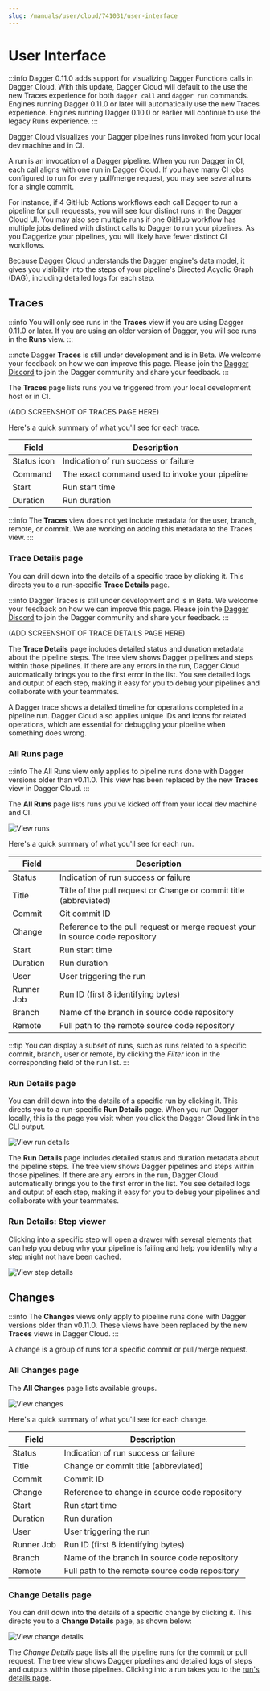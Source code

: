 ```yaml
---
slug: /manuals/user/cloud/741031/user-interface
---
```


# User Interface
:::info
Dagger 0.11.0 adds support for visualizing Dagger Functions calls in Dagger Cloud. With this update, Dagger Cloud will default to the use the new Traces experience for both `dagger call` and `dagger run` commands. Engines running Dagger 0.11.0 or later will automatically use the new Traces experience. Engines running Dagger 0.10.0 or earlier will continue to use the legacy Runs experience.
:::

Dagger Cloud visualizes your Dagger pipelines runs invoked from your local dev machine and in CI. 

A run is an invocation of a Dagger pipeline. When you run Dagger in CI, each call aligns with one run in Dagger Cloud. If you have many CI jobs configured to run for every pull/merge request, you may see several runs for a single commit.

For instance, if 4 GitHub Actions workflows each call Dagger to run a pipeline for pull requessts, you will see four distinct runs in the Dagger Cloud UI. You may also see multiple runs if one GitHub workflow has multiple jobs defined with distinct calls to Dagger to run your pipelines. As you Daggerize your pipelines, you will likely have fewer distinct CI workflows.

Because Dagger Cloud understands the Dagger engine's data model, it gives you visibility into the steps of your pipeline's Directed Acyclic Graph (DAG), including detailed logs for each step.

## Traces
:::info
You will only see runs in the **Traces** view if you are using Dagger 0.11.0 or later. If you are using an older version of Dagger, you will see runs in the **Runs** view.
:::

:::note
Dagger **Traces** is still under development and is in Beta. We welcome your feedback on how we can improve this page. Please join the [Dagger Discord](https://discord.gg/dagger-io) to join the Dagger community and share your feedback.
:::

The **Traces** page lists runs you've triggered from your local development host or in CI.

(ADD SCREENSHOT OF TRACES PAGE HERE)

Here's a quick summary of what you'll see for each trace.

|Field | Description |
|---|---|
|Status icon | Indication of run success or failure |
|Command | The exact command used to invoke your pipeline |
|Start | Run start time |
|Duration | Run duration |

:::info
The **Traces** view does not yet include metadata for the user, branch, remote, or commit. We are working on adding this metadata to the Traces view.
:::

### Trace Details page
You can drill down into the details of a specific trace by clicking it. This directs you to a run-specific **Trace Details** page. 

:::info
Dagger Traces is still under development and is in Beta. We welcome your feedback on how we can improve this page. Please join the [Dagger Discord](https://discord.gg/dagger-io) to join the Dagger community and share your feedback.
:::

(ADD SCREENSHOT OF TRACE DETAILS PAGE HERE)

The **Trace Details** page includes detailed status and duration metadata about the pipeline steps. The tree view shows Dagger pipelines and steps within those pipelines. If there are any errors in the run, Dagger Cloud automatically brings you to the first error in the list. You see detailed logs and output of each step, making it easy for you to debug your pipelines and collaborate with your teammates.

A Dagger trace shows a detailed timeline for operations completed in a pipeline run. Dagger Cloud also applies unique IDs and icons for related operations, which are essential for debugging your pipeline when something does wrong.

### All Runs page
:::info
The All Runs view only applies to pipeline runs done with Dagger versions older than v0.11.0. This view has been replaced by the new **Traces** view in Dagger Cloud.
:::

The **All Runs** page lists runs you've kicked off from your local dev machine and CI.

![View runs](/img/current_docs/manuals/user/cloud/user-interface/all-runs.png)

Here's a quick summary of what you'll see for each run.

|Field | Description |
|---|---|
|Status | Indication of run success or failure |
|Title | Title of the pull request or Change or commit title (abbreviated) |
|Commit |Git commit ID |
|Change | Reference to the pull request or merge request your in source code repository |
|Start | Run start time |
|Duration | Run duration |
|User | User triggering the run |
|Runner Job | Run ID (first 8 identifying bytes) |
|Branch | Name of the branch in source code repository |
|Remote | Full path to the remote source code repository |

:::tip
You can display a subset of runs, such as runs related to a specific commit, branch, user or remote, by clicking the *Filter* icon in the corresponding field of the run list.
:::

### Run Details page

You can drill down into the details of a specific run by clicking it. This directs you to a run-specific **Run Details** page. When you run Dagger locally, this is the page you visit when you click the Dagger Cloud link in the CLI output.

![View run details](/img/current_docs/manuals/user/cloud/user-interface/run-details.png)

The **Run Details** page includes detailed status and duration metadata about the pipeline steps. The tree view shows Dagger pipelines and steps within those pipelines. If there are any errors in the run, Dagger Cloud automatically brings you to the first error in the list. You see detailed logs and output of each step, making it easy for you to debug your pipelines and collaborate with your teammates.

### Run Details: Step viewer
Clicking into a specific step will open a drawer with several elements that can help you debug why your pipeline is failing and help you identify why a step might not have been cached.

![View step details](/img/current_docs/manuals/user/cloud/user-interface/step-details.png)


## Changes
:::info
The **Changes** views only apply to pipeline runs done with Dagger versions older than v0.11.0. These views have been replaced by the new **Traces** views in Dagger Cloud.
:::

A change is a group of runs for a specific commit or pull/merge request.

### All Changes page

The **All Changes** page lists available groups.

![View changes](/img/current_docs/manuals/user/cloud/user-interface/all-changes.png)

Here's a quick summary of what you'll see for each change.

|Field | Description |
|---|---|
|Status | Indication of run success or failure |
|Title | Change or commit title (abbreviated) |
|Commit | Commit ID |
|Change | Reference to change in source code repository |
|Start | Run start time |
|Duration | Run duration |
|User | User triggering the run |
|Runner Job | Run ID (first 8 identifying bytes) |
|Branch | Name of the branch in source code repository |
|Remote | Full path to the remote source code repository |


### Change Details page
You can drill down into the details of a specific change by clicking it. This directs you to a **Change Details** page, as shown below:

![View change details](/img/current_docs/manuals/user/cloud/user-interface/change-details.png)

The *Change Details* page lists all the pipeline runs for the commit or pull request. The tree view shows Dagger pipelines and detailed logs of steps and outputs within those pipelines. Clicking into a run takes you to the [run's details page](user-interface#run-details-page).

